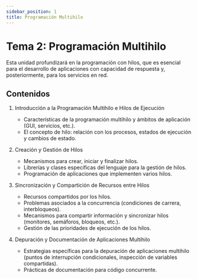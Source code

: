```yaml
---
sidebar_position: 1
title: Programación Multihilo
---
```


# Tema 2: Programación Multihilo

Esta unidad profundizará en la programación con hilos, que es esencial para el desarrollo de aplicaciones con capacidad de respuesta y, posteriormente, para los servicios en red.

## Contenidos

1. Introducción a la Programación Multihilo e Hilos de Ejecución
    - Características de la programación multihilo y ámbitos de aplicación (GUI, servicios, etc.). 
    - El concepto de hilo: relación con los procesos, estados de ejecución y cambios de estado.

2. Creación y Gestión de Hilos
    - Mecanismos para crear, iniciar y finalizar hilos. 
    - Librerías y clases específicas del lenguaje para la gestión de hilos. 
    - Programación de aplicaciones que implementen varios hilos.

3. Sincronización y Compartición de Recursos entre Hilos
    - Recursos compartidos por los hilos. 
    - Problemas asociados a la concurrencia (condiciones de carrera, interbloqueos). 
    - Mecanismos para compartir información y sincronizar hilos (monitores, semáforos, bloqueos, etc.). 
    - Gestión de las prioridades de ejecución de los hilos.

4. Depuración y Documentación de Aplicaciones Multihilo
    - Estrategias específicas para la depuración de aplicaciones multihilo (puntos de interrupción condicionales, inspección de variables compartidas). 
    - Prácticas de documentación para código concurrente.
